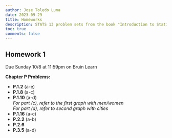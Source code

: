 ```yaml
---
author: Jose Toledo Luna
date: 2023-09-29
title: Homeworks
description: STATS 13 problem sets from the book "Introduction to Statistical Investigations"
toc: true
comments: false
---
```



## Homework 1

Due Sunday 10/8 at 11:59pm on Bruin Learn

**Chapter P Problems:**

- **P.1.2** (a-e)
- **P.1.8** (a-c)
- **P.1.10** (a-d) <br/> 
*For part (c), refer to the first graph with men/women* <br/> 
*For part (d), refer to second graph with cities*
- **P.1.16** (a-c)
- **P.2.2** (a-b)
- **P.2.6**
- **P.3.5** (a-d)


